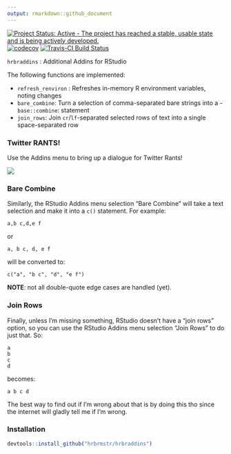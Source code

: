 ```yaml
---
output: rmarkdown::github_document
---
```

[![Project Status: Active - The project has reached a stable, usable state and is being actively developed.](http://www.repostatus.org/badges/0.1.0/active.svg)](http://www.repostatus.org/#active) 
[![codecov](https://codecov.io/gh/hrbrmstr/hrbraddins/branch/master/graph/badge.svg)](https://codecov.io/gh/hrbrmstr/hrbraddins)
[![Travis-CI Build Status](https://travis-ci.org/hrbrmstr/hrbraddins.svg?branch=master)](https://travis-ci.org/hrbrmstr/hrbraddins)

`hrbraddins` : Additional Addins for RStudio

The following functions are implemented:

- `refresh_renviron` : Refreshes in-memory R environment variables, noting changes
- `bare_combine`:	Turn a selection of comma-separated bare strings into a - `base::combine`: statement
- `join_rows`:	Join `cr`/`lf`-separated selected rows of text into a single space-separated row

### Twitter RANTS!

Use the Addins menu to bring up a dialogue for Twitter Rants!

![](rant.jpg)

### Bare Combine

Similarly, the RStudio Addins menu selection "Bare Combine" will take a text selection and make it into a `c()` statement. For example:

    a,b c,d,e f

or

    a, b c, d, e f

will be converted to:

    c("a", "b c", "d", "e f")
    
**NOTE**: not all double-quote edge cases are handled (yet).

### Join Rows

Finally, unless I'm missing something, RStudio doesn't have a "join rows" option, so you can use the RStudio Addins menu selection "Join Rows" to do just that. So:

    a
    b
    c
    d

becomes:

    a b c d

The best way to find out if I'm wrong about that is by doing this tho since the internet will gladly tell me if I'm wrong.

### Installation

```r
devtools::install_github("hrbrmstr/hrbraddins")
```

